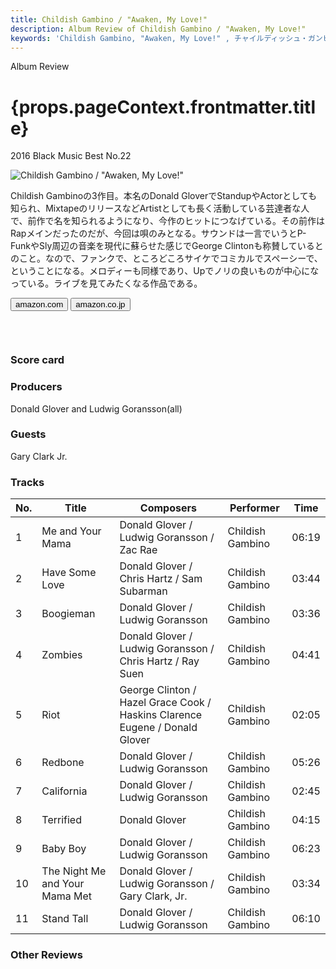 ```yaml
---
title: Childish Gambino / "Awaken, My Love!"
description: Album Review of Childish Gambino / "Awaken, My Love!"
keywords: 'Childish Gambino, "Awaken, My Love!"	, チャイルディッシュ・ガンビーノ, アウェイクン・マイ・ラブ！'
---
```






<p className="largeP">Album Review</p>
<h1 className="h1--no--margin">{props.pageContext.frontmatter.title}</h1>
<p className="largeP">
  <Link to="/best50/2016/">2016 Black Music Best No.22</Link>
</p>

<Row  className="image-card-group">
	<Column colMd={3} colLg={4} noGutterMdLeft="">
       <ImageCard>

![Childish Gambino / "Awaken, My Love!"](../../images/cd/childishgambino1L.jpg)

</ImageCard>
	</Column>
	<Column colMd={4} colLg={8} noGutterMdLeft="">
	<p>
	Childish Gambinoの3作目。本名のDonald GloverでStandupやActorとしても知られ、MixtapeのリリースなどArtistとしても長く活動している芸達者な人で、前作で名を知られるようになり、今作のヒットにつなげている。その前作はRapメインだったのだが、今回は唄のみとなる。サウンドは一言でいうとP-FunkやSly周辺の音楽を現代に蘇らせた感じでGeorge Clintonも称賛しているとのこと。なので、ファンクで、ところどころサイケでコミカルでスペーシーで、ということになる。メロディーも同様であり、Upでノリの良いものが中心になっている。ライブを見てみたくなる作品である。
	</p>
	<div>
	  <Button className="button-right-mergin"  href="https://amzn.to/3anwY7u" renderIcon={ArrowUpRight} size='sm' kind='primary'>
      amazon.com
    </Button>
    <Button className="button-right-mergin"  href="https://amzn.to/31MDpNs" renderIcon={ArrowUpRight} size='sm' kind='secondary'>
      amazon.co.jp
    </Button>
	</div>
	<a href="https://geo.music.apple.com/jp/album/awaken-my-love/1450975800?mt=1&app=music&ls=1&at=11lcug" style="display:inline-block;overflow:hidden;background:url(https://linkmaker.itunes.apple.com/ja-jp/lockup.svg?releaseDate=2016-12-02&kind=album&bubble=apple_music&style=mono-black) no-repeat;width:180px;height:45px;"></a>
	</Column>
</Row>
<Row >
	<Column colMd={4} colLg={4} noGutterMdLeft="">
<div>
  <h3>Score card</h3>
	<SliderJS1 value="5" />
  <SliderJS2 value="4" />
	<SliderJS3 value="1" />
  <SliderJS4 value="9" />
</div>
</Column>
<Column colMd={8} colLg={8} noGutterMdLeft="">
<div>
<h3>Producers</h3>
<p>
	Donald Glover and Ludwig Goransson(all)
</p>
<h3>Guests</h3>
<p>
	Gary Clark Jr.
</p>
</div>
</Column>
</Row>

<h3>Tracks</h3>

| No. | Title                          | Composers                                                                   | Performer        | Time  |
| --- | ------------------------------ | --------------------------------------------------------------------------- | ---------------- | ----- |
| 1   | Me and Your Mama               | Donald Glover / Ludwig Goransson / Zac Rae                                  | Childish Gambino | 06:19 |
| 2   | Have Some Love                 | Donald Glover / Chris Hartz / Sam Subarman                                  | Childish Gambino | 03:44 |
| 3   | Boogieman                      | Donald Glover / Ludwig Goransson                                            | Childish Gambino | 03:36 |
| 4   | Zombies                        | Donald Glover / Ludwig Goransson / Chris Hartz / Ray Suen                   | Childish Gambino | 04:41 |
| 5   | Riot                           | George Clinton / Hazel Grace Cook / Haskins Clarence Eugene / Donald Glover | Childish Gambino | 02:05 |
| 6   | Redbone                        | Donald Glover / Ludwig Goransson                                            | Childish Gambino | 05:26 |
| 7   | California                     | Donald Glover / Ludwig Goransson                                            | Childish Gambino | 02:45 |
| 8   | Terrified                      | Donald Glover                                                               | Childish Gambino | 04:15 |
| 9   | Baby Boy                       | Donald Glover / Ludwig Goransson                                            | Childish Gambino | 06:23 |
| 10  | The Night Me and Your Mama Met | Donald Glover / Ludwig Goransson / Gary Clark, Jr.                          | Childish Gambino | 03:34 |
| 11  | Stand Tall                     | Donald Glover / Ludwig Goransson                                            | Childish Gambino | 06:10 |

<h3>Other Reviews</h3>

<Row>
  <Column colMd={3} colLg={3} noGutterMdLeft>
    <Review1 />
  </Column>
</Row>
